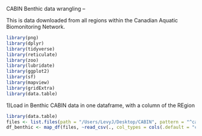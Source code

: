 
CABIN Benthic data wrangling -- 

This is data downloaded from all regions within the Canadian Aquatic Biomonitoring Network.


```r

library(png)
library(dplyr)
library(tidyverse)
library(reticulate)
library(zoo)
library(lubridate)
library(ggplot2)
library(sf)
library(mapview)
library(gridExtra)
library(data.table)

```

1)Load in Benthic CABIN data in one dataframe, with a column of the REgion

```r

library(data.table)
files <- list.files(path = "/Users/LevyJ/Desktop/CABIN", pattern = "^cabin_benthic.*?\\.csv", full.names = TRUE) 
df_benthic <- map_df(files, ~read_csv(., col_types = cols(.default = "c")), .id = "Region") 

```

```r



```


